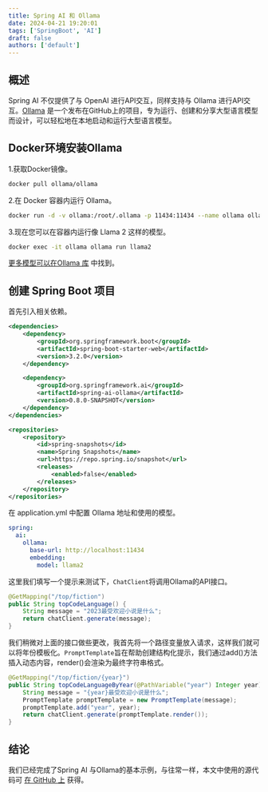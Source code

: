 ```yaml
---
title: Spring AI 和 Ollama
date: 2024-04-21 19:20:01
tags: ['SpringBoot', 'AI']
draft: false
authors: ['default']
---
```


## 概述
Spring AI 不仅提供了与 OpenAI 进行API交互，同样支持与 Ollama 进行API交互。[Ollama](https://github.com/jmorganca/ollama) 是一个发布在GitHub上的项目，专为运行、创建和分享大型语言模型而设计，可以轻松地在本地启动和运行大型语言模型。


## Docker环境安装Ollama
1.获取Docker镜像。
```sh
docker pull ollama/ollama
```

2.在 Docker 容器内运行 Ollama。
```sh
docker run -d -v ollama:/root/.ollama -p 11434:11434 --name ollama ollama/ollama
```

3.现在您可以在容器内运行像 Llama 2 这样的模型。

```sh
docker exec -it ollama ollama run llama2
```
[更多模型可以在Ollama 库](https://ollama.ai/library) 中找到。

## 创建 Spring Boot 项目

首先引入相关依赖。
```xml
<dependencies>
    <dependency>
        <groupId>org.springframework.boot</groupId>
        <artifactId>spring-boot-starter-web</artifactId>
        <version>3.2.0</version>
    </dependency>

    <dependency>
        <groupId>org.springframework.ai</groupId>
        <artifactId>spring-ai-ollama</artifactId>
        <version>0.8.0-SNAPSHOT</version>
    </dependency>
</dependencies>

<repositories>
    <repository>
        <id>spring-snapshots</id>
        <name>Spring Snapshots</name>
        <url>https://repo.spring.io/snapshot</url>
        <releases>
            <enabled>false</enabled>
        </releases>
    </repository>
</repositories>

```

在 application.yml 中配置 Ollama 地址和使用的模型。

```yml
spring:
  ai:
    ollama:
      base-url: http://localhost:11434
      embedding:
        model: llama2
```


这里我们填写一个提示来测试下，`ChatClient`将调用Ollama的API接口。

```java
@GetMapping("/top/fiction")
public String topCodeLanguage() {
    String message = "2023最受欢迎小说是什么";
    return chatClient.generate(message);
}
```

我们稍微对上面的接口做些更改，我首先将一个路径变量放入请求，这样我们就可以将年份模板化。`PromptTemplate`旨在帮助创建结构化提示，我们通过add()方法插入动态内容，render()会渲染为最终字符串格式。

```java
@GetMapping("/top/fiction/{year}")
public String topCodeLanguageByYear(@PathVariable("year") Integer year) {
    String message = "{year}最受欢迎小说是什么";
    PromptTemplate promptTemplate = new PromptTemplate(message);
    promptTemplate.add("year", year);
    return chatClient.generate(promptTemplate.render());
}
```


## 结论

我们已经完成了Spring AI 与Ollama的基本示例，与往常一样，本文中使用的源代码可 [在 GitHub 上](https://github.com/ReLive27/spring-boot-sample/tree/main/spring-ai) 获得。
